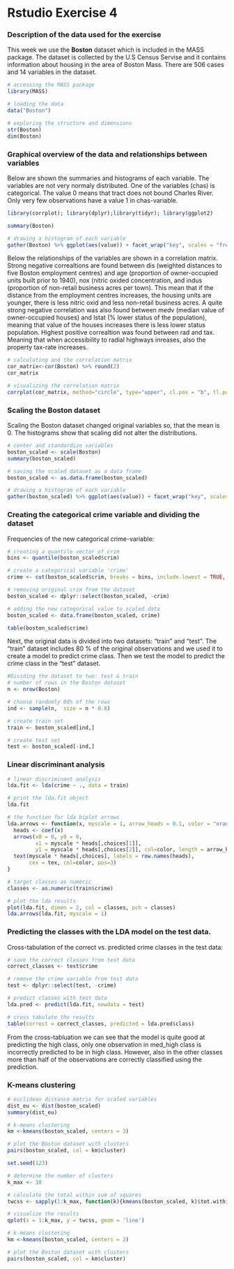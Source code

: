 # Rstudio Exercise 4

### Description of the data used for the exercise

This week we use the **Boston** dataset which is included in the MASS package. The dataset is collected by the U.S Census Servise and it contains information about housing in the area of Boston Mass. There are 506 cases and 14 variables in the dataset. 

```r
# accessing the MASS package
library(MASS)

# loading the data
data("Boston")

# exploring the structure and dimensions
str(Boston)
dim(Boston)
```

### Graphical overview of the data and relationships between variables

Below are shown the summaries and histograms of each variable. The variables are not very normaly distributed. One of the variables (chas) is categorical. The value 0 means that tract does not bound Charles River. Only very few observations have a value 1 in chas-variable.


```r
library(corrplot); library(dplyr);library(tidyr); library(ggplot2)

summary(Boston)

# drawing a histogram of each variable
gather(Boston) %>% ggplot(aes(value)) + facet_wrap("key", scales = "free") + geom_histogram()
```

Below the relationships of the variables are shown in a correlation matrix. Strong negative correaltions are found between dis (weighted distances to five Boston employment centres) and age (proportion of owner-occupied units built prior to 1940), nox (nitric oxided concentration, and indus (proportion of non-retail business acres per town). This mean that if the distance from the employment centres increases, the housing units are younger, there is less nitric oxid and less non-retail business acres. A quite strong negative correlation was also found between medv (median value of owner-occupied houses) and lstat (% lower status of the population), meaning that value of the houses increases there is less lower status population. Highest positive correaltion was found between rad and tax. Meaning that when accessibility to radial highways inreases, also the property tax-rate increases.

```r

# calculating and the correlation matrix
cor_matrix<-cor(Boston) %>% round(2)
cor_matrix 

# visualizing the correlation matrix
corrplot(cor_matrix, method="circle", type="upper", cl.pos = "b", tl.pos = "d", tl.cex = 0.6)
```

### Scaling the Boston dataset

Scaling the Boston dataset changed original variables so, that the mean is 0. The histograms show that scaling did not alter the distributions.

```r
# center and standardize variables
boston_scaled <- scale(Boston)
summary(boston_scaled)

# saving the scaled dataset as a data frame
boston_scaled <- as.data.frame(boston_scaled)

# drawing a histogram of each variable
gather(boston_scaled) %>% ggplot(aes(value)) + facet_wrap("key", scales = "free") + geom_histogram()
```

### Creating the categorical crime variable and dividing the dataset

Frequencies of the new categorical crime-variable:
```r

# creating a quantile vector of crim 
bins <- quantile(boston_scaled$crim)

# create a categorical variable 'crime'
crime <- cut(boston_scaled$crim, breaks = bins, include.lowest = TRUE, labels = c("low", "med_low", "med_high", "high"))

# removing original crim from the dataset
boston_scaled <- dplyr::select(boston_scaled, -crim)

# adding the new categorical value to scaled data
boston_scaled <- data.frame(boston_scaled, crime)

table(boston_scaled$crime)
```

Next, the original data is divided into two datasets: "train" and "test". The "train" dataset includes 80 % of the original observations and we used it to create a model to predict crime class. Then we test the model to predict the crime class in the "test" dataset. 

```r
#Dividing the dataset to two: test & train
# number of rows in the Boston dataset 
n <- nrow(Boston)

# choose randomly 80% of the rows
ind <- sample(n,  size = n * 0.8)

# create train set
train <- boston_scaled[ind,]

# create test set 
test <- boston_scaled[-ind,]

```

### Linear discriminant analysis
```r
# linear discriminant analysis
lda.fit <- lda(crime ~ ., data = train)

# print the lda.fit object
lda.fit

# the function for lda biplot arrows
lda.arrows <- function(x, myscale = 1, arrow_heads = 0.1, color = "orange", tex = 0.75, choices = c(1,2)){
  heads <- coef(x)
  arrows(x0 = 0, y0 = 0, 
         x1 = myscale * heads[,choices[1]], 
         y1 = myscale * heads[,choices[2]], col=color, length = arrow_heads)
  text(myscale * heads[,choices], labels = row.names(heads), 
       cex = tex, col=color, pos=3)
}

# target classes as numeric
classes <- as.numeric(train$crime)

# plot the lda results
plot(lda.fit, dimen = 2, col = classes, pch = classes)
lda.arrows(lda.fit, myscale = 1)
```

### Predicting the classes with the LDA model on the test data.

Cross-tabulation of the correct vs. predicted crime classes in the test data:
```r

# save the correct classes from test data
correct_classes <- test$crime

# remove the crime variable from test data
test <- dplyr::select(test, -crime)

# predict classes with test data
lda.pred <- predict(lda.fit, newdata = test)

# cross tabulate the results
table(correct = correct_classes, predicted = lda.pred$class)
```

From the cross-tabluation we can see that the model is quite good at predicting the high class, only one observation in med_high class is incorrectly predicted to be in high class. However, also in the other classes more than half of the observations are correctly classified using the prediction. 

### K-means clustering

```r
# euclidean distance matrix for scaled variables
dist_eu <- dist(boston_scaled)
summary(dist_eu)

# k-means clustering
km <-kmeans(boston_scaled, centers = 3)

# plot the Boston dataset with clusters
pairs(boston_scaled, col = km$cluster)

set.seed(123)

# determine the number of clusters
k_max <- 10

# calculate the total within sum of squares
twcss <- sapply(1:k_max, function(k){kmeans(boston_scaled, k)$tot.withinss})

# visualize the results
qplot(x = 1:k_max, y = twcss, geom = 'line')

# k-means clustering
km <-kmeans(boston_scaled, centers = 2)

# plot the Boston dataset with clusters
pairs(boston_scaled, col = km$cluster)
```


